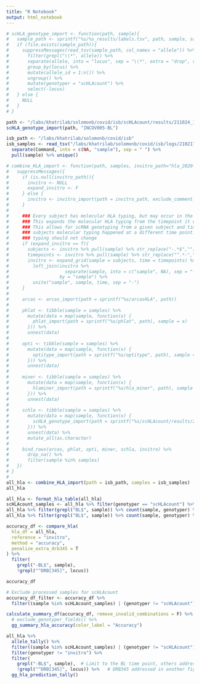 ```yaml
---
title: "R Notebook"
output: html_notebook
---
```


```r
# scHLA_genotype_import <- function(path, sample){
#   sample_path <- sprintf("%s/%s_results/labels.tsv", path, sample, sample)
#   if (file.exists(sample_path)){
#     suppressMessages(read_tsv(sample_path, col_names = "allele")) %>% 
#       filter(grepl("\\*", allele)) %>% 
#       separate(allele, into = "locus", sep = "\\*", extra = "drop", remove = F) %>% 
#       group_by(locus) %>% 
#       mutate(allele_id = 1:n()) %>% 
#       ungroup() %>% 
#       mutate(genotyper = "scHLAcount") %>% 
#       select(-locus)
#   } else {
#     NULL
#   }
# }
```


```r
path <- "/labs/khatrilab/solomonb/covid/isb/scHLAcount/results/211024_180304"
scHLA_genotype_import(path, "INCOV005-BL")
```
```r
isb_path <- "/labs/khatrilab/solomonb/covid/isb"
isb_samples <- read_tsv("/labs/khatrilab/solomonb/covid/isb/logs/210217_232725/parallel.log") %>% 
  separate(Command, into = c(NA, "sample"), sep = " ") %>% 
  pull(sample) %>% unique()
```

```r
# combine_HLA_import <- function(path, samples, invitro_path="hla_2020-10-23_1457.tsv", filter_invitro = F, expand_invitro = T){
#   suppressMessages({
#     if (is.null(invitro_path)){
#       invitro <- NULL
#       expand_invitro <- F
#     } else {
#       invitro <- invitro_import(path = invitro_path, exclude_comment_samples = filter_invitro)
#     }
#     
#     ### Every subject has molecular HLA typing, but may occur in the BL, AC, or CV timepoint
#     ### This expands the molecular HLA typing from the timepoint it occurs to all other time points 
#     ### This allows for scRNA genotyping from a given subject and timepoint to be assessed even if that
#     ### subjects molecular typing happened at a different time point. Since HLA is genetic, the molecular
#     ### typing should not change
#     if (expand_invitro == T){
#       subjects <- invitro %>% pull(sample) %>% str_replace("-.*$","") %>% unique()
#       timepoints <- invitro %>% pull(sample) %>% str_replace("^.*-","") %>% unique()
#       invitro <- expand_grid(sample = subjects, time = timepoints) %>% 
#         left_join(invitro %>% 
#                     separate(sample, into = c("sample", NA), sep = "-"),
#                   by = "sample") %>% 
#         unite("sample", sample, time, sep = "-")
#     }
#     
#     arcas <- arcas_import(path = sprintf("%s/arcasHLA", path))
# 
#     phlat <- tibble(sample = samples) %>%
#       mutate(data = map(sample, function(x) {
#         phlat_import(path = sprintf("%s/phlat", path), sample = x)
#       })) %>%
#       unnest(data)
# 
#     opti <- tibble(sample = samples) %>%
#       mutate(data = map(sample, function(x) {
#         optitype_import(path = sprintf("%s/optitype", path), sample = x)
#       })) %>%
#       unnest(data)
# 
#     miner <- tibble(sample = samples) %>%
#       mutate(data = map(sample, function(x) {
#         hlaminer_import(path = sprintf("%s/hla_miner", path), sample = x)
#       })) %>%
#       unnest(data)
#     
#     schla <- tibble(sample = samples) %>%
#       mutate(data = map(sample, function(x) {
#         scHLA_genotype_import(path = sprintf("%s/scHLAcount/results/211024_180304", path), sample = x)
#       })) %>%
#       unnest(data) %>% 
#       mutate_all(as.character)
# 
#     bind_rows(arcas, phlat, opti, miner, schla, invitro) %>%
#       drop_na() %>%
#       filter(sample %in% samples)
#   })
# }
# 
all_hla <- combine_HLA_import(path = isb_path, samples = isb_samples)
all_hla
```

```r
all_hla <- format_hla_table(all_hla)
scHLAcount_samples <- all_hla %>% filter(genotyper == "scHLAcount") %>% pull(sample) %>% unique()
all_hla %>% filter(grepl("BL$", sample)) %>% count(sample, genotyper) %>% pivot_wider(names_from = "genotyper", values_from = "n")
all_hla %>% filter(grepl("BL$", sample)) %>% count(sample, genotyper) %>% pivot_wider(names_from = "genotyper", values_from = "n") %>% filter(is.na(scHLAcount))
```

```r
accuracy_df <- compare_hla(
  hla_df = all_hla, 
  reference = "invitro", 
  method = "accuracy",
  penalize_extra_drb345 = T
) %>% 
  filter(
    grepl("-BL$", sample),
    !grepl("^DRB[345]", locus))
```

```r
accuracy_df
```


```r
# Exclude processed samples for scHLAcount
accuracy_df_filter <- accuracy_df %>% 
  filter((sample %in% scHLAcount_samples) | (genotyper != "scHLAcount"))
```

```r
calculate_summary_df(accuracy_df, remove_invalid_combinations = F) %>% 
  # exclude_genotyper_fields() %>% 
  gg_summary_hla_accuracy(color_label = "Accuracy")
```


```r
all_hla %>%
  allele_tally() %>% 
  filter((sample %in% scHLAcount_samples) | (genotyper != "scHLAcount")) %>% 
  filter(genotyper != "invitro") %>% 
  filter(
    grepl("-BL$", sample),  # Limit to the BL time point, others addressed in another figure 
    !grepl("^DRB[345]", locus)) %>%   # DRB345 addressed in another figure
  gg_hla_prediction_tally()
```

